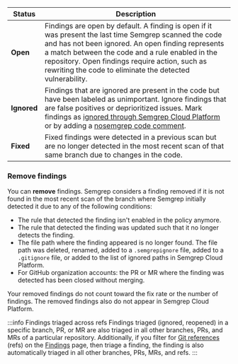 | Status | Description |
| -----------  | ------------ |
| **Open** | Findings are open by default. A finding is open if it was present the last time Semgrep scanned the code and has not been ignored. An open finding represents a match between the code and a rule enabled in the repository. Open findings require action, such as rewriting the code to eliminate the detected vulnerability. |
| **Ignored** | Findings that are ignored are present in the code but have been labeled as unimportant. Ignore findings that are false positives or deprioritized issues. Mark findings as [ignored through Semgrep Cloud Platform](/semgrep-code/triage-remediation) or by adding a [nosemgrep code comment](/ignoring-files-folders-code/#reference-summary). |
| **Fixed** | Fixed findings were detected in a previous scan but are no longer detected in the most recent scan of that same branch due to changes in the code. |

### Remove findings

You can **remove** findings. Semgrep considers a finding removed if it is not found in the most recent scan of the branch where Semgrep initially detected it due to any of the following conditions:

* The rule that detected the finding isn't enabled in the policy anymore.
* The rule that detected the finding was updated such that it no longer detects the finding.
* The file path where the finding appeared is no longer found. The file path was deleted, renamed, added to a `.semgrepignore` file, added to a `.gitignore` file, or added to the list of ignored paths in Semgrep Cloud Platform.
* For GitHub organization accounts: the PR or MR where the finding was detected has been closed without merging.

Your removed findings do not count toward the fix rate or the number of findings. The removed findings also do not appear in Semgrep Cloud Platform.

:::info Findings triaged across refs
Findings triaged (ignored, reopened) in a specific branch, PR, or MR are also triaged in all other branches, PRs, and MRs of a particular repository. Additionally, if you filter for [Git references](https://git-scm.com/book/en/v2/Git-Internals-Git-References) (refs) on the [Findings](https://semgrep.dev/orgs/-/findings?tab=open) page, then triage a finding, the finding is also automatically triaged in all other branches, PRs, MRs, and refs.
:::
